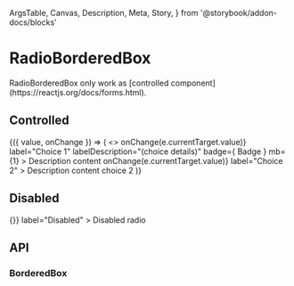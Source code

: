   ArgsTable,
  Canvas,
  Description,
  Meta,
  Story,
} from '@storybook/addon-docs/blocks'

<Meta title="Components/RadioBorderedBox" component={RadioBorderedBox} />

# RadioBorderedBox

<Description>
  RadioBorderedBox only work as [controlled
  component](https://reactjs.org/docs/forms.html).
</Description>

## Controlled

<Canvas>
  <Story name="basic">
    <ControlValue value="choice-1">
      {({ value, onChange }) => (
        <>
          <RadioBorderedBox
            name="choice-1"
            checked={value === 'choice-1'}
            value="choice-1"
            onChange={e => onChange(e.currentTarget.value)}
            label="Choice 1"
            labelDescription="(choice details)"
            badge={
              <Badge size="xsmall" variant="info">
                Badge
              </Badge>
            }
            mb={1}
          >
            Description content
          </RadioBorderedBox>
          <RadioBorderedBox
            name="choice-2"
            checked={value === 'choice-2'}
            value="choice-2"
            onChange={e => onChange(e.currentTarget.value)}
            label="Choice 2"
          >
            Description content choice 2
          </RadioBorderedBox>
        </>
      )}
    </ControlValue>
  </Story>
</Canvas>

## Disabled

<Canvas>
  <Story name="disabled">
    <BlockList>
      <RadioBorderedBox
        value="disabled"
        name="radio-disabled"
        disabled
        onChange={() => {}}
        label="Disabled"
      >
        Disabled radio
      </RadioBorderedBox>
    </BlockList>
  </Story>
</Canvas>

## API

### BorderedBox

<ArgsTable of={RadioBorderedBox} />
